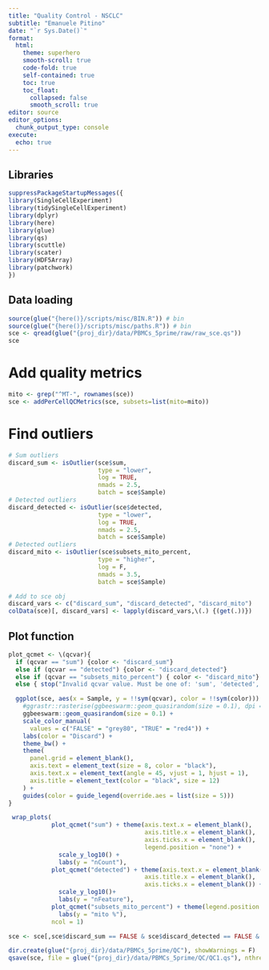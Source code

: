 ```yaml
---
title: "Quality Control - NSCLC"
subtitle: "Emanuele Pitino"
date: "`r Sys.Date()`"
format: 
  html:
    theme: superhero
    smooth-scroll: true
    code-fold: true
    self-contained: true
    toc: true
    toc_float: 
      collapsed: false
      smooth_scroll: true
editor: source
editor_options: 
  chunk_output_type: console
execute:
  echo: true
---
```


## Libraries
```r
suppressPackageStartupMessages({
library(SingleCellExperiment)
library(tidySingleCellExperiment)
library(dplyr)
library(here)
library(glue)
library(qs)
library(scuttle)
library(scater)
library(HDF5Array)
library(patchwork)
})
```

## Data loading
```r
source(glue("{here()}/scripts/misc/BIN.R")) # bin
source(glue("{here()}/scripts/misc/paths.R")) # bin
sce <- qread(glue("{proj_dir}/data/PBMCs_5prime/raw/raw_sce.qs"))
sce
```

# Add quality metrics
```r
mito <- grep("^MT-", rownames(sce))
sce <- addPerCellQCMetrics(sce, subsets=list(mito=mito))
```

# Find outliers
```r
# Sum outliers
discard_sum <- isOutlier(sce$sum, 
                         type = "lower", 
                         log = TRUE,
                         nmads = 2.5,
                         batch = sce$Sample)
# Detected outliers
discard_detected <- isOutlier(sce$detected, 
                         type = "lower", 
                         log = TRUE,
                         nmads = 2.5,
                         batch = sce$Sample)
# Detected outliers
discard_mito <- isOutlier(sce$subsets_mito_percent, 
                         type = "higher", 
                         log = F,
                         nmads = 3.5,
                         batch = sce$Sample)

# Add to sce obj
discard_vars <- c("discard_sum", "discard_detected", "discard_mito")
colData(sce)[, discard_vars] <- lapply(discard_vars,\(.) {(get(.))})
```

## Plot function
```r
plot_qcmet <- \(qcvar){
  if (qcvar == "sum") {color <- "discard_sum"} 
  else if (qcvar == "detected") {color <- "discard_detected"}
  else if (qcvar == "subsets_mito_percent") { color <- "discard_mito"} 
  else { stop("Invalid qcvar value. Must be one of: 'sum', 'detected', 'mito'.") }

  ggplot(sce, aes(x = Sample, y = !!sym(qcvar), color = !!sym(color))) +
    #ggrastr::rasterise(ggbeeswarm::geom_quasirandom(size = 0.1), dpi = 1200) +
    ggbeeswarm::geom_quasirandom(size = 0.1) +
    scale_color_manual(
      values = c("FALSE" = "grey80", "TRUE" = "red4")) +
    labs(color = "Discard") +
    theme_bw() +
    theme(
      panel.grid = element_blank(),
      axis.text = element_text(size = 8, color = "black"),
      axis.text.x = element_text(angle = 45, vjust = 1, hjust = 1),
      axis.title = element_text(color = "black", size = 12)
    ) + 
    guides(color = guide_legend(override.aes = list(size = 5)))
}
```

```r
 wrap_plots(
            plot_qcmet("sum") + theme(axis.text.x = element_blank(),
                                      axis.title.x = element_blank(),
                                      axis.ticks.x = element_blank(),
                                      legend.position = "none") +
              scale_y_log10() +
              labs(y = "nCount"),
            plot_qcmet("detected") + theme(axis.text.x = element_blank(),
                                      axis.title.x = element_blank(),
                                      axis.ticks.x = element_blank()) +
              scale_y_log10()+
              labs(y = "nFeature"),
            plot_qcmet("subsets_mito_percent") + theme(legend.position = "none")+
              labs(y = "mito %"),
            ncol = 1)
```


```r
sce <- sce[,sce$discard_sum == FALSE & sce$discard_detected == FALSE & sce$discard_mito == FALSE]
```


```r
dir.create(glue("{proj_dir}/data/PBMCs_5prime/QC"), showWarnings = F)
qsave(sce, file = glue("{proj_dir}/data/PBMCs_5prime/QC/QC1.qs"), nthreads = 8)
```
